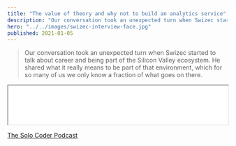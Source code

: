 ```yaml
---
title: "The value of theory and why not to build an analytics service"
description: "Our conversation took an unexpected turn when Swizec started to talk about career and being part of the Silicon Valley ecosystem. He shared what it really means to be part of that environment, which for so many of us we only know a fraction of what goes on there."
hero: "../../images/swizec-interview-face.jpg"
published: 2021-01-05
---
```


> Our conversation took an unexpected turn when Swizec started to talk about career and being part of the Silicon Valley ecosystem. He shared what it really means to be part of that environment, which for so many of us we only know a fraction of what goes on there.

<iframe
  title="Libsyn Player"
  style={{ border: "none" }}
  src="//html5-player.libsyn.com/embed/episode/id/17419628/height/90/theme/custom/thumbnail/yes/direction/forward/render-playlist/no/custom-color/000000/"
  height="90"
  width="100%"
  scrolling="no"
  allowfullscreen
  webkitallowfullscreen
  mozallowfullscreen
  oallowfullscreen
  msallowfullscreen
></iframe>

[The Solo Coder Podcast](https://solocoder.libsyn.com/74swizec-teller-a-geek-with-a-hat-s04-e14)
